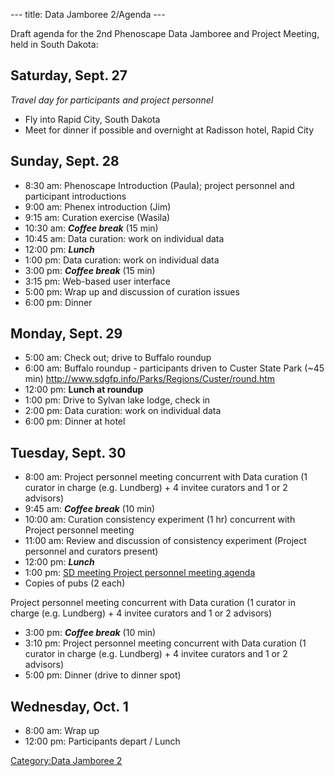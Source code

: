 ---
title: Data Jamboree 2/Agenda
---

Draft agenda for the 2nd Phenoscape Data Jamboree and Project Meeting, held in South Dakota:
== Saturday, Sept. 27 ==
''Travel day for participants and project personnel''
* Fly into Rapid City, South Dakota
* Meet for dinner if possible and overnight at Radisson hotel, Rapid City

== Sunday, Sept. 28 ==

* 8:30 am: Phenoscape Introduction (Paula); project personnel and participant introductions
* 9:00 am: Phenex introduction (Jim)
* 9:15 am: Curation exercise (Wasila)
* 10:30 am: '''''Coffee break''''' (15 min)
* 10:45 am: Data curation: work on individual data
* 12:00 pm: '''''Lunch'''''
* 1:00 pm: Data curation: work on individual data
* 3:00 pm: '''''Coffee break''''' (15 min)
* 3:15 pm: Web-based user interface
* 5:00 pm: Wrap up and discussion of curation issues
* 6:00 pm: Dinner

== Monday, Sept. 29 ==
* 5:00 am: Check out; drive to Buffalo roundup
* 6:00 am: Buffalo roundup - participants driven to Custer State Park (~45 min) http://www.sdgfp.info/Parks/Regions/Custer/round.htm
* 12:00 pm: '''Lunch at roundup'''
* 1:00 pm: Drive to Sylvan lake lodge, check in
* 2:00 pm: Data curation: work on individual data
* 6:00 pm: Dinner at hotel

== Tuesday, Sept. 30 ==
* 8:00 am: Project personnel meeting concurrent with Data curation (1 curator in charge (e.g. Lundberg) + 4 invitee curators and 1 or 2 advisors)
*9:45 am: '''''Coffee break''''' (10 min)
*10:00 am: Curation consistency experiment (1 hr) concurrent with Project personnel meeting
* 11:00 am: Review and discussion of consistency experiment (Project personnel and curators present)
* 12:00 pm: '''''Lunch'''''
* 1:00 pm: [[SD meeting project personnel meeting/agenda|SD meeting Project personnel meeting agenda]]
*Copies of pubs (2 each)
Project personnel meeting concurrent with Data curation (1 curator in charge (e.g. Lundberg) + 4 invitee curators and 1 or 2 advisors)
* 3:00 pm: '''''Coffee break''''' (10 min)
*3:10 pm:  Project personnel meeting concurrent with Data curation (1 curator in charge (e.g. Lundberg) + 4 invitee curators and 1 or 2 advisors)
* 5:00 pm: Dinner (drive to dinner spot)

== Wednesday, Oct. 1==
* 8:00 am: Wrap up
* 12:00 pm: Participants depart / Lunch

[[Category:Data Jamboree 2]]